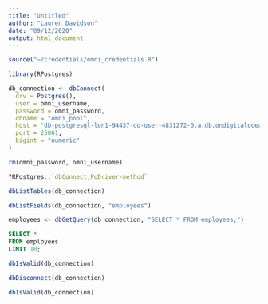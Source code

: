 ```yaml
---
title: "Untitled"
author: "Lauren Davidson"
date: "09/12/2020"
output: html_document
---
```


```r
source("~/credentials/omni_credentials.R")
```

```r
library(RPostgres)
```

```r
db_connection <- dbConnect(
  drv = Postgres(),
  user = omni_username,
  password = omni_password,
  dbname = "omni_pool",
  host = "db-postgresql-lon1-94437-do-user-4831272-0.a.db.ondigitalocean.com",
  port = 25061,
  bigint = "numeric"
)
```

```r
rm(omni_password, omni_username)
```

```r
?RPostgres::`dbConnect,PqDriver-method`
```

```r
dbListTables(db_connection)
```

```r
dbListFields(db_connection, "employees")
```

```r
employees <- dbGetQuery(db_connection, "SELECT * FROM employees;")
```

```sql
SELECT *
FROM employees
LIMIT 10;
```

```r
dbIsValid(db_connection)
```

```r
dbDisconnect(db_connection)
```

```r
dbIsValid(db_connection)
```

